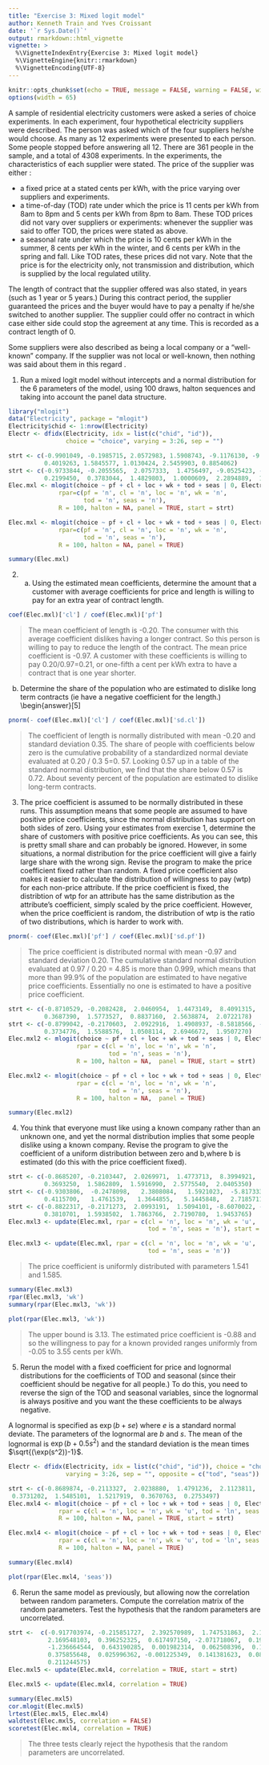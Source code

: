 ```yaml
---
title: "Exercise 3: Mixed logit model"
author: Kenneth Train and Yves Croissant
date: '`r Sys.Date()`'
output: rmarkdown::html_vignette
vignette: >
  %\VignetteIndexEntry{Exercise 3: Mixed logit model}
  %\VignetteEngine{knitr::rmarkdown}
  %\VignetteEncoding{UTF-8}
---
```


```r
knitr::opts_chunk$set(echo = TRUE, message = FALSE, warning = FALSE, widtht = 65)
options(width = 65)
```

A sample of residential electricity customers were asked a series of
choice experiments. In each experiment, four hypothetical electricity
suppliers were described. The person was asked which of the four
suppliers he/she would choose. As many as 12 experiments were
presented to each person. Some people stopped before answering all
12. There are 361 people in the sample, and a total of 4308
experiments.  In the experiments, the characteristics of each supplier
were stated. The price of the supplier was either :

- a fixed price at a stated cents per kWh, with the price varying
  over suppliers and experiments.
- a time-of-day (TOD) rate under which the price is 11
  cents per kWh from 8am to 8pm and 5 cents per kWh from 8pm to
  8am. These TOD prices did not vary over suppliers or
  experiments: whenever the supplier was said to offer TOD,
  the prices were stated as above.
- a seasonal rate under which the price is 10 cents per kWh in the
  summer, 8 cents per kWh in the winter, and 6 cents per kWh in the
  spring and fall. Like TOD rates, these prices did not vary.
  Note that the price is for the electricity only, not transmission
  and distribution, which is supplied by the local regulated utility.

The length of contract that the supplier offered was also stated, in
years (such as 1 year or 5 years.) During this contract period, the
supplier guaranteed the prices and the buyer would have to pay a
penalty if he/she switched to another supplier. The supplier could
offer no contract in which case either side could stop the agreement
at any time. This is recorded as a contract length of 0.

Some suppliers were also described as being a local company or a
"well-known" company. If the supplier was not local or well-known,
then nothing was said about them in this regard \footnote{These are
the data used in @REVE:TRAI:00 and @HUBE:TRAI:01.}.

@. Run a mixed logit model without intercepts and a normal
distribution for the 6 parameters of the model, using 100 draws,
halton sequences and taking into account the panel data structure.

```r
library("mlogit")
data("Electricity", package = "mlogit")
Electricity$chid <- 1:nrow(Electricity)
Electr <- dfidx(Electricity, idx = list(c("chid", "id")),
                choice = "choice", varying = 3:26, sep = "")
``` 

```r
strt <- c(-0.9901049, -0.1985715, 2.0572983, 1.5908743, -9.1176130, -9.1946436, 0.2140892, 
          0.4019263, 1.5845577, 1.0130424, 2.5459903, 0.8854062)
strt <- c(-0.9733844, -0.2055565,  2.0757333,  1.4756497, -9.0525423, -9.1037717,
          0.2199450,  0.3783044,  1.4829803,  1.0000609,  2.2894889,  1.1808827)
Elec.mxl <- mlogit(choice ~ pf + cl + loc + wk + tod + seas | 0, Electr, 
              rpar=c(pf = 'n', cl = 'n', loc = 'n', wk = 'n', 
                     tod = 'n', seas = 'n'), 
              R = 100, halton = NA, panel = TRUE, start = strt)
``` 

```r
Elec.mxl <- mlogit(choice ~ pf + cl + loc + wk + tod + seas | 0, Electr, 
              rpar=c(pf = 'n', cl = 'n', loc = 'n', wk = 'n', 
                     tod = 'n', seas = 'n'), 
              R = 100, halton = NA, panel = TRUE)
``` 

```r
summary(Elec.mxl)
``` 

@. (a) Using the estimated mean coefficients, determine the amount
that a customer with average coefficients for price and length is
willing to pay for an extra year of contract length.

```r
coef(Elec.mxl)['cl'] / coef(Elec.mxl)['pf']
``` 

> The mean coefficient of length is -0.20. The consumer with this
> average coefficient dislikes having a longer contract. So this person
> is willing to pay to reduce the length of the contract. The mean price
> coefficient is -0.97. A customer with these coefficients is willing to
> pay 0.20/0.97=0.21, or one-fifth a cent per kWh extra to have a
> contract that is one year shorter.


(b) Determine the share of the population who are estimated to dislike
long term contracts (ie have a negative coefficient for the length.)
\begin{answer}[5]

```r
pnorm(- coef(Elec.mxl)['cl'] / coef(Elec.mxl)['sd.cl'])
``` 

> The coefficient of length is normally distributed with mean -0.20 and
> standard deviation 0.35. The share of people with coefficients below
> zero is the cumulative probability of a standardized normal deviate
> evaluated at 0.20 / 0.3 5=0. 57. Looking 0.57 up in a table of the
> standard normal distribution, we find that the share below 0.57 is
> 0.72. About seventy percent of the population are estimated to dislike
> long-term contracts.


@. The price coefficient is assumed to be normally distributed in
these runs. This assumption means that some people are assumed to have
positive price coefficients, since the normal distribution has support
on both sides of zero. Using your estimates from exercise 1, determine
the share of customers with positive price coefficients. As you can
see, this is pretty small share and can probably be ignored. However,
in some situations, a normal distribution for the price coefficient
will give a fairly large share with the wrong sign. Revise the program
to make the price coefficient fixed rather than random. A fixed price
coefficient also makes it easier to calculate the distribution of
willingness to pay (wtp) for each non-price attribute. If the price
coefficient is fixed, the distribtion of wtp for an attribute has the
same distribution as the attribute's coefficient, simply scaled by the
price coefficient. However, when the price coefficient is random, the
distribution of wtp is the ratio of two distributions, which is harder
to work with.

```r
pnorm(- coef(Elec.mxl)['pf'] / coef(Elec.mxl)['sd.pf'])
``` 

> The price coefficient is distributed normal with mean -0.97 and
> standard deviation 0.20. The cumulative standard normal distribution
> evaluated at 0.97 / 0.20 = 4.85 is more than 0.999, which means that more
> than 99.9% of the population are estimated to have negative price
> coefficients. Essentially no one is estimated to have a positive price
> coefficient.

```r
strt <- c(-0.8710529, -0.2082428,  2.0460954,  1.4473149,  8.4091315,  8.5432555,  
          0.3687390,  1.5773527,  0.8837160,  2.5638874,  2.0722178)
strt <- c(-0.8799042, -0.2170603,  2.0922916,  1.4908937, -8.5818566, -8.5832956,
          0.3734776,  1.5588576,  1.0508114,  2.6946672,  1.9507270)
Elec.mxl2 <- mlogit(choice ~ pf + cl + loc + wk + tod + seas | 0, Electr, 
                   rpar = c(cl = 'n', loc = 'n', wk = 'n', 
                            tod = 'n', seas = 'n'), 
                   R = 100, halton = NA,  panel = TRUE, start = strt)
```

```r
Elec.mxl2 <- mlogit(choice ~ pf + cl + loc + wk + tod + seas | 0, Electr, 
                   rpar = c(cl = 'n', loc = 'n', wk = 'n', 
                            tod = 'n', seas = 'n'), 
                   R = 100, halton = NA,  panel = TRUE)
```

```r
summary(Elec.mxl2)
``` 

@. You think that everyone must like using a known company rather than
an unknown one, and yet the normal distribution implies that some
people dislike using a known company. Revise the program to give the
coefficient of \va{wk} a uniform distribution between zero and b,where
b is estimated (do this with the price coefficient fixed).

```r
strt <- c(-0.8685207, -0.2103447,  2.0269971,  1.4773713,  8.3994921,  8.4976319, 
          0.3693250,  1.5862809,  1.5916990,  2.5775540,  2.0405350)
strt <- c(-0.9303806,  -0.2478098,   2.3808084,   1.5921023,  -5.8173333, -10.7742475,
          0.4115700,   1.4761539,   1.3644855,   5.1445848,   2.7185711)
strt <- c(-0.8822317, -0.2171273,  2.0993191,  1.5094101, -8.6070022, -8.6024084,
          0.3810701,  1.5938502,  1.7863766,  2.7190780,  1.9453765)
Elec.mxl3 <- update(Elec.mxl, rpar = c(cl = 'n', loc = 'n', wk = 'u', 
                                       tod = 'n', seas = 'n'), start = strt)
```   
  
```r
Elec.mxl3 <- update(Elec.mxl, rpar = c(cl = 'n', loc = 'n', wk = 'u', 
                                       tod = 'n', seas = 'n'))
```   

> The price coefficient is uniformly distributed with parameters 1.541
> and 1.585.

```r
summary(Elec.mxl3)
rpar(Elec.mxl3, 'wk')
summary(rpar(Elec.mxl3, 'wk'))
``` 

```r
plot(rpar(Elec.mxl3, 'wk'))
```

> The upper bound is 3.13. The estimated price coefficient is -0.88
> and so the willingness to pay for a known provided ranges uniformly
> from -0.05 to 3.55 cents per kWh.


 <!-- 5. The file mxlp.g estimates mixed logits with many options for the -->
 <!-- user. Read the manual so that you understand the options. Run mxlp.g -->
 <!-- as is. You should get results that are similar to those for exercise -->
 <!-- 1. They differ because the random draws are taken differently with the -->
 <!-- two programs. -->

 <!-- 6. Your runs so far have calculated regular standard errors. Specify -->
 <!-- the appropriate option in mxlp.g to calculate robust standard errors -->
 <!-- and rerun it. Compare the robust standard errors to the regular -->
 <!-- ones. Does the relation between the two sets of standard errors seem -->
 <!-- reasonable? -->

 <!-- \begin{answer}[5] -->
 <!--   The robust standard errors are larger, as expected. Simulation noise -->
 <!--   causes the non-robust standard errors underestimate the true -->
 <!--   standard error; this underestimation disappears as the number of -->
 <!--   draws used in simulation rises. -->

 <!-- \end{answer} -->

@. Rerun the model with a fixed coefficient for price and lognormal
distributions for the coefficients of TOD and seasonal (since their
coefficient should be negative for all people.) To do this, you need
to reverse the sign of the TOD and seasonal variables, since the
lognormal is always positive and you want the these coefficients to be
always negative.

A lognormal is specified as $\exp(b+se)$ where $e$ is a standard
normal deviate. The parameters of the lognormal are $b$ and $s$. The
mean of the lognormal is $\exp(b+0.5s^2)$ and the standard deviation
is the mean times $\sqrt{(\exp(s^2))-1}$.

```r
Electr <- dfidx(Electricity, idx = list(c("chid", "id")), choice = "choice",
                varying = 3:26, sep = "", opposite = c("tod", "seas"))
``` 

```r
strt <- c(-0.8689874, -0.2113327,  2.0238880,  1.4791236,  2.1123811,  2.1242071,
 0.3731202,  1.5485101,  1.5217919,  0.3670763,  0.2753497)
Elec.mxl4 <- mlogit(choice ~ pf + cl + loc + wk + tod + seas | 0, Electr, 
              rpar = c(cl = 'n', loc = 'n', wk = 'u', tod = 'ln', seas = 'ln'), 
              R = 100, halton = NA, panel = TRUE, start = strt)
``` 

```r
Elec.mxl4 <- mlogit(choice ~ pf + cl + loc + wk + tod + seas | 0, Electr, 
              rpar = c(cl = 'n', loc = 'n', wk = 'u', tod = 'ln', seas = 'ln'), 
              R = 100, halton = NA, panel = TRUE)
``` 

```r
summary(Elec.mxl4)
``` 

```r
plot(rpar(Elec.mxl4, 'seas'))
``` 

@. Rerun the same model as previously, but allowing now the
correlation between random parameters. Compute the correlation matrix
of the random parameters. Test the hypothesis that the random
parameters are uncorrelated.

```r
strt <-  c(-0.917703974, -0.215851727,  2.392570989,  1.747531863,  2.155462393,
           2.169548103,  0.396252325,  0.617497150, -2.071718067,  0.195238185,
           -1.236664544,  0.643190285,  0.001982314,  0.062508396,  0.160672338,
           0.375855648,  0.025996362, -0.001225349,  0.141381623,  0.089990150,
           0.211244575)
Elec.mxl5 <- update(Elec.mxl4, correlation = TRUE, start = strt)
``` 
  
```r
Elec.mxl5 <- update(Elec.mxl4, correlation = TRUE)
``` 

```r
summary(Elec.mxl5)
cor.mlogit(Elec.mxl5)
lrtest(Elec.mxl5, Elec.mxl4)
waldtest(Elec.mxl5, correlation = FALSE)
scoretest(Elec.mxl4, correlation = TRUE)
``` 

> The three tests clearly reject the hypothesis that the random
> parameters are uncorrelated.

